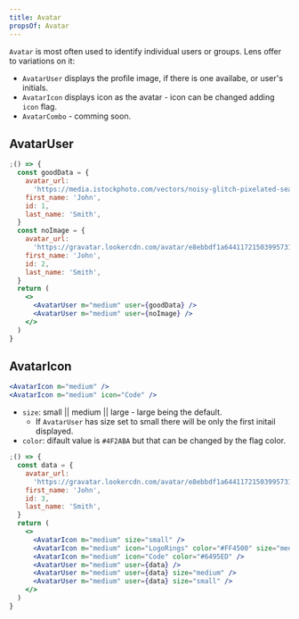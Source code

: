 ```yaml
---
title: Avatar
propsOf: Avatar
---
```


`Avatar` is most often used to identify individual users or groups. Lens offer to variations on it:

- `AvatarUser` displays the profile image, if there is one availabe, or user's initials.
- `AvatarIcon` displays icon as the avatar - icon can be changed adding `icon` flag.
- `AvatarCombo` - comming soon.

## AvatarUser

```jsx
;() => {
  const goodData = {
    avatar_url:
      'https://media.istockphoto.com/vectors/noisy-glitch-pixelated-seamless-pattern-vector-id1051777344',
    first_name: 'John',
    id: 1,
    last_name: 'Smith',
  }
  const noImage = {
    avatar_url:
      'https://gravatar.lookercdn.com/avatar/e8ebbdf1a64411721503995731?s=156&d=blank',
    first_name: 'John',
    id: 2,
    last_name: 'Smith',
  }
  return (
    <>
      <AvatarUser m="medium" user={goodData} />
      <AvatarUser m="medium" user={noImage} />
    </>
  )
}
```

## AvatarIcon

```jsx
<AvatarIcon m="medium" />
<AvatarIcon m="medium" icon="Code" />
```

- `size`: small || medium || large - large being the default.
  - If `AvatarUser` has size set to small there will be only the first initail displayed.
- `color`: difault value is `#4F2ABA` but that can be changed by the flag color.

```jsx
;() => {
  const data = {
    avatar_url:
      'https://gravatar.lookercdn.com/avatar/e8ebbdf1a64411721503995731?s=156&d=blank',
    first_name: 'John',
    id: 3,
    last_name: 'Smith',
  }
  return (
    <>
      <AvatarIcon m="medium" size="small" />
      <AvatarIcon m="medium" icon="LogoRings" color="#FF4500" size="medium" />
      <AvatarIcon m="medium" icon="Code" color="#6495ED" />
      <AvatarUser m="medium" user={data} />
      <AvatarUser m="medium" user={data} size="medium" />
      <AvatarUser m="medium" user={data} size="small" />
    </>
  )
}
```
